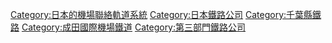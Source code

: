 {{Commonscat|Shibayama Railway}}
{{catmore}}
{{DEFAULTSORT:Shibayama Railway}}
[[Category:日本的機場聯絡軌道系統|Category:日本的機場聯絡軌道系統]]
[[Category:日本鐵路公司|Category:日本鐵路公司]]
[[Category:千葉縣鐵路|Category:千葉縣鐵路]]
[[Category:成田國際機場鐵道|Category:成田國際機場鐵道]]
[[Category:第三部門鐵路公司|Category:第三部門鐵路公司]]